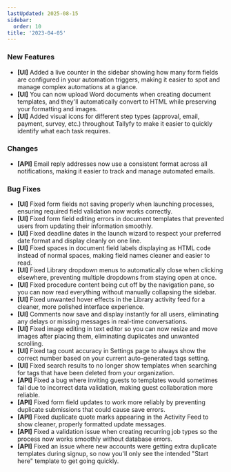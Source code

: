 ```yaml
---
lastUpdated: 2025-08-15
sidebar:
  order: 10
title: '2023-04-05'
---
```


### New Features

- **[UI]** Added a live counter in the sidebar showing how many form fields are configured in your automation triggers, making it easier to spot and manage complex automations at a glance.
- **[UI]** You can now upload Word documents when creating document templates, and they'll automatically convert to HTML while preserving your formatting and images.
- **[UI]** Added visual icons for different step types (approval, email, payment, survey, etc.) throughout Tallyfy to make it easier to quickly identify what each task requires.

### Changes

- **[API]** Email reply addresses now use a consistent format across all notifications, making it easier to track and manage automated emails.

### Bug Fixes

- **[UI]** Fixed form fields not saving properly when launching processes, ensuring required field validation now works correctly.
- **[UI]** Fixed form field editing errors in document templates that prevented users from updating their information smoothly.
- **[UI]** Fixed deadline dates in the launch wizard to respect your preferred date format and display cleanly on one line.
- **[UI]** Fixed spaces in document field labels displaying as HTML code instead of normal spaces, making field names cleaner and easier to read.
- **[UI]** Fixed Library dropdown menus to automatically close when clicking elsewhere, preventing multiple dropdowns from staying open at once.
- **[UI]** Fixed procedure content being cut off by the navigation pane, so you can now read everything without manually collapsing the sidebar.
- **[UI]** Fixed unwanted hover effects in the Library activity feed for a cleaner, more polished interface experience.
- **[UI]** Comments now save and display instantly for all users, eliminating any delays or missing messages in real-time conversations.
- **[UI]** Fixed image editing in text editor so you can now resize and move images after placing them, eliminating duplicates and unwanted scrolling.
- **[UI]** Fixed tag count accuracy in Settings page to always show the correct number based on your current auto-generated tags setting.
- **[UI]** Fixed search results to no longer show templates when searching for tags that have been deleted from your organization.
- **[API]** Fixed a bug where inviting guests to templates would sometimes fail due to incorrect data validation, making guest collaboration more reliable.
- **[API]** Fixed form field updates to work more reliably by preventing duplicate submissions that could cause save errors.
- **[API]** Fixed duplicate quote marks appearing in the Activity Feed to show cleaner, properly formatted update messages.
- **[API]** Fixed a validation issue when creating recurring job types so the process now works smoothly without database errors.
- **[API]** Fixed an issue where new accounts were getting extra duplicate templates during signup, so now you'll only see the intended "Start here" template to get going quickly.
